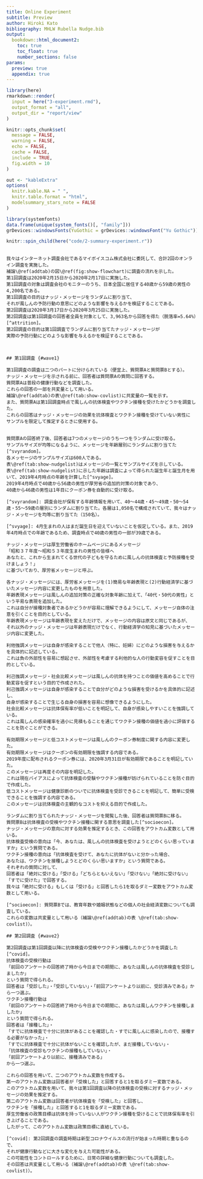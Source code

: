 ```yaml
---
title: Online Experiment
subtitle: Preview
author: Hiroki Kato
bibliography: MHLW Rubella Nudge.bib
output:
  bookdown::html_document2:
    toc: true
    toc_float: true
    number_sections: false
params:
  preview: true
  appendix: true
---
```


```r
library(here)
rmarkdown::render(
  input = here("3-experiment.rmd"),
  output_format = "all",
  output_dir = "report/view"
)
```

```r
knitr::opts_chunk$set(
  message = FALSE,
  warning = FALSE,
  echo = FALSE,
  cache = FALSE,
  include = TRUE,
  fig.width = 10
)

out <- "kableExtra"
options(
  knitr.kable.NA = " ",
  knitr.table.format = "html",
  modelsummary_stars_note = FALSE
)

library(systemfonts)
data.frame(unique(system_fonts()[, "family"]))
grDevices::windowsFonts(YuGothic = grDevices::windowsFont("Yu Gothic"))
```

```r
knitr::spin_child(here("code/2-summary-experiment.r"))
```

```r
```


```asis
我々はインターネット調査会社であるマイボイスコム株式会社に委託して、合計2回のオンライン調査を実施した。
補論\@ref(addtab)の図\@ref(fig:show-flowchart)に調査の流れを示した。
第1回調査は2020年2月15日から2020年2月17日に実施した。
第1回調査の対象は調査会社のモニターのうち、日本全国に居住する40歳から59歳の男性の4,200名である。
第1回調査の目的はナッジ・メッセージをランダムに割り当て、
それが風しんの予防行動の意思にどのような影響を与えるかを検証することである。
第2回調査は2020年3月17日から2020年3月25日に実施した。
第2回調査は第1回調査の回答者全員を対象として、3,963名から回答を得た（脱落率=5.64%）[^attrition]。
第2回調査の目的は第1回調査でランダムに割り当てたナッジ・メッセージが
実際の予防行動にどのような影響を与えるかを検証することである。
```

```r
```

```r
```

```asis

## 第1回調査 {#wave1}

第1回調査の調査は二つのパートに分けられている（便宜上、質問票Aと質問票Bとする）。
ナッジ・メッセージを示される前に、回答者は質問票Aの質問に回答する。
質問票Aは普段の健康行動などを調査した。
これらの回答の一部を共変量として用いる。
補論\@ref(addtab)の表\@ref(tab:show-covlist)に共変量の一覧を示す。
また、質問票Aは第1回調査時点で風しんの抗体検査やワクチン接種を受けたかどうかを調査した。
これらの回答はナッジ・メッセージの効果を抗体検査とワクチン接種を受けていない男性に
サンプルを限定して推定するときに使用する。
```

```r

```

```asis
質問票Aの回答終了後、回答者は7つのメッセージのうち一つをランダムに受け取る。
サンプルサイズが均等になるように、メッセージを年齢層別にランダムに割り当てた[^svyrandom]。
各メッセージのサンプルサイズは600人である。
表\@ref(tab:show-nudgelist)はメッセージの一覧とサンプルサイズを示している。
表\@ref(tab:show-nudgelist)に示した年齢は調査によって得られた誕生年と誕生月を用いて、2019年4月時点の年齢を計算した[^svyage]。
2019年4月時点で40歳から56歳の男性が厚労省の追加的対策の対象であり、
40歳から46歳の男性は1年目にクーポン券を自動的に受け取る。

[^svyrandom]: 調査会社が保有する年齢情報を用いて、40～44歳・45～49歳・50～54歳・55～59歳の層別にランダムに割り当てた。各層は1,050名で構成されていて、我々はナッジ・メッセージを均等に割り当てた（150名）。

[^svyage]: 4月生まれの人はまだ誕生日を迎えていないことを仮定している。また、2019年4月時点での年齢であるため、調査時点で40歳の男性の一部が39歳である。

ナッジ・メッセージは厚生労働省のホームページにあるメッセージ
「昭和３７年度～昭和５３年度生まれの男性の皆様へ　
あなたと、これから生まれてくる世代の子どもを守るために風しんの抗体検査と予防接種を受けましょう！」
に基づいており、厚労省メッセージと呼ぶ。

各ナッジ・メッセージには、厚労省メッセージを(1)簡易な年齢表現と(2)行動経済学に基づいたメッセージ内容に変更したものを用意した。
年齢表現メッセージは風しんの追加対策の正確な対象年齢に加えて、「40代・50代の男性」という平易な表現を追加した。
これは自分が接種対象者であるかどうかが容易に理解できるようにして、メッセージ自体の注意を引くことを目的としている。
年齢表現メッセージは年齢表現を変えただけで、メッセージの内容は原文と同じであるが、
それ以外のナッジ・メッセージは年齢表現だけでなく、行動経済学の知見に基づいたメッセージ内容に変更した。

利他強調メッセージは自身が感染することで他人（特に、妊婦）にどのような損害を与えるかを具体的に記述している。
これは負の外部性を容易に想起させ、外部性を考慮する利他的な人の行動変容を促すことを目的としている。

利己強調メッセージ・社会比較メッセージは風しんの抗体を持つことの価値を高めることで行動変容を促すという目的で作成された。
利己強調メッセージは自身が感染することで自分がどのような損害を受けるかを具体的に記述し、
自身が感染することで生じる自身の損害を容易に想像できるようにした。
社会比較メッセージは抗体保有率が低いことを明記して、自身が感染しやすいことを強調している。
これは風しんの感染確率を過小に見積もることを通じてワクチン接種の価値を過小に評価することを防ぐことができる。

有効期限メッセージと低コストメッセージは風しんのクーポン券制度に関する内容に変更した。
有効期限メッセージはクーポンの有効期限を強調する内容である。
2019年度に配布されるクーポン券には、2020年3月31日が有効期限であることを明記していた。
このメッセージは再度その内容を明記した。
これは現在バイアスによって抗体検査の受験やワクチン接種が妨げられていることを防ぐ目的で作成した。
低コストメッセージは健康診断のついでに抗体検査を受診できることを明記して、簡単に受検できることを強調する内容である。
このメッセージは抗体検査の主観的なコストを抑える目的で作成した。

ランダムに割り当てられたナッジ・メッセージを閲覧した後、回答者は質問票Bに移る。
質問票Bは抗体検査の受検やワクチン接種に関する意思を調査した[^socioecon]。
ナッジ・メッセージの意向に対する効果を推定するとき、この回答をアウトカム変数として用いる。
抗体検査受検の意向は「今、あなたは、風しんの抗体検査を受けようとどのくらい思っていますか」という質問である。
ワクチン接種の意向は「抗体検査を受けて、あなたに抗体がないと分かった場合、
あなたは、ワクチンを接種しようとどのくらい思いますか」という質問である。
それぞれの質問に対して、
回答者は「絶対に受ける」「受ける」「どちらともいえない」「受けない」「絶対に受けない」「すでに受けた」で回答する。
我々は「絶対に受ける」もしくは「受ける」と回答したら1を取るダミー変数をアウトカム変数として用いる。

[^socioecon]: 質問票Bでは、教育年数や婚姻状態などの個人の社会経済変数についても調査している。
これらの変数は共変量として用いる（補論\@ref(addtab)の表 \@ref(tab:show-covlist)）。

## 第2回調査 {#wave2}

第2回調査は第1回調査以降に抗体検査の受検やワクチン接種したかどうかを調査した[^covid]。
抗体検査の受検行動は
「前回のアンケートの回答終了時から今日までの期間に、あなたは風しんの抗体検査を受診しましたか」
という質問で得られる。
回答者は「受診した」・「受診していない」・「前回アンケートより以前に、受診済みである」から一つ選ぶ。
ワクチン接種行動は
「前回のアンケートの回答終了時から今日までの期間に、あなたは風しんワクチンを接種しましたか」
という質問で得られる。
回答者は「接種した」・
「すでに抗体検査で十分に抗体があることを確認した・すでに風しんに感染したので、接種する必要がなかった」・
「すでに抗体検査で十分に抗体がないことを確認したが、まだ接種していない」・
「抗体検査の受診もワクチンの接種もしていない」・
「前回アンケートより以前に、接種済みである」
から一つ選ぶ。

これらの回答を用いて、二つのアウトカム変数を作成する。
第一のアウトカム変数は回答者が「受検した」と回答すると1を取るダミー変数である。
このアウトカム変数を用いて、我々は第1回調査以降の抗体検査の受検に対するナッジ・メッセージの効果を推定する。
第二のアウトカム変数は回答者が抗体検査を「受検した」と回答し、
ワクチンを「接種した」と回答すると1を取るダミー変数である。
厚生労働省の政策目標は抗体を持っていない人がワクチン接種を受けることで抗体保有率を引き上げることである。
したがって、このアウトカム変数は政策目標に直結している。

[^covid]: 第2回調査の調査時期は新型コロナウイルスの流行が始まった時期と重なるので、
それが健康行動などに大きな変化を与えた可能性がある。
この可能性をコントロールするために、日常の詳細な健康行動についても調査した。
その回答は共変量として用いる（補論\@ref(addtab)の表 \@ref(tab:show-covlist)）。
```